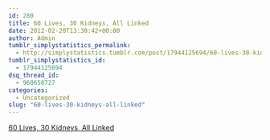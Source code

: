```yaml
---
id: 280
title: 60 Lives, 30 Kidneys, All Linked
date: 2012-02-20T13:30:42+00:00
author: Admin
tumblr_simplystatistics_permalink:
  - http://simplystatistics.tumblr.com/post/17944125694/60-lives-30-kidneys-all-linked
tumblr_simplystatistics_id:
  - 17944125694
dsq_thread_id:
  - 960658727
categories:
  - Uncategorized
slug: "60-lives-30-kidneys-all-linked"
---
```

[60 Lives, 30 Kidneys, All Linked](http://www.nytimes.com/2012/02/19/health/lives-forever-linked-through-kidney-transplant-chain-124.html)
